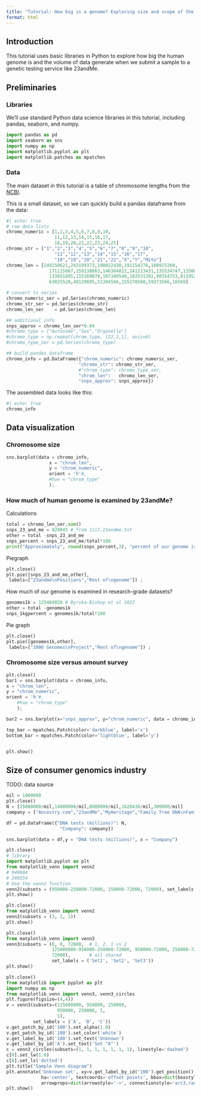```yaml
---
title: "Tutorial: How big is a genome? Exploring size and scope of the human genome in Python"
format: html
---
```


## Introduction 

This tutorial uses basic libraries in Python to explore how big the human genome is and the volume of data generate when we submit a sample to a genetic testing service like 23andMe.

## Preliminaries

### Libraries

We'll use standard Python data science libraries in this tutorial, including pandas, seaborn, and numpy.

```python
import pandas as pd
import seaborn as sns
import numpy as np
import matplotlib.pyplot as plt
import matplotlib.patches as mpatches
```

### Data

The main dataset in this tutorial is a table of chromosome lengths from the [NCBI](https://www.ncbi.nlm.nih.gov/grc/human/data?asm=GRCh37).

This is a small dataset, so we can quickly build a pandas dataframe from the data:
```python
#| echo: true
# raw data lists
chromo_numeric = [1,2,3,4,5,6,7,8,9,10,
                  11,12,13,14,15,16,17,
                  18,19,20,21,22,23,24,25]
chromo_str = ["1","2","3","4","5","6","7","8","9","10",
                  "11","12","13","14","15","16","17",
                  "18","19","20","21","22","X","Y","Mito"]
chromo_len = [249250621,243199373,198022430,191154276,180915260,
                171115067,159138663,146364022,141213431,135534747,135006516,
                133851895,115169878,107349540,102531392,90354753,81195210,78077248,59128983,
                63025520,48129895,51304566,155270560,59373566,16569]

# convert to series
chromo_numeric_ser = pd.Series(chromo_numeric)
chromo_str_ser = pd.Series(chromo_str)
chromo_len_ser    = pd.Series(chromo_len)

## additional info
snps_approx = chromo_len_ser*0.04
#chromo_type = ["Autosome","Sex","Organelle"]
#chromo_type = np.repeat(chrom_type, [22,2,1], axis=0)
#chromo_type_ser = pd.Series(chromo_type)

## build pandas dataframe
chromo_info = pd.DataFrame({"chrom_numeric": chromo_numeric_ser,
                           "chromo_str": chromo_str_ser,
                           #"chrom_type": chromo_type_ser,
                           "chrom_len":   chromo_len_ser,
                           "snps_approx": snps_approx})
```

The assembled data looks like this:
```python
#| echo: true
chromo_info
```


## Data visualization

### Chromosome size

```python
sns.barplot(data = chromo_info,
                x = "chrom_len",
                y = "chrom_numeric",
                orient = 'h'#,
                #hue = "chrom_type"
                );
```

### How much of human genome is examined by 23andMe?


Calculations
```python
total = chromo_len_ser.sum()
snps_23_and_me = 929045 # from 1117.23andme.txt
other = total -snps_23_and_me
snps_percent = snps_23_and_me/total*100
print("Approximately", round(snps_percent,3), "percent of our genome is represented in data from 23andMe")
```


Piegraph
```python
plt.close()
plt.pie([snps_23_and_me,other],
 labels=["23andme\nPositions","Rest of\ngenome"]) ;
```


How much of our genome is examined in research-grade datasets?
```python
genomes1k = 125484020 # Byrska-Bishop et al 2022
other = total -genomes1k
snps_1kgpercent = genomes1k/total*100

```

Pie graph
```python
plt.close()
plt.pie([genomes1k,other],
 labels=["1000 Genomes\nProject","Rest of\ngenome"]) ;
```

### Chromosome size versus amount survey

```python
plt.close()
bar1 = sns.barplot(data = chromo_info,
x = "chrom_len",
y = "chrom_numeric",
orient = 'h'#,
    #hue = "chrom_type"
    );

bar2 = sns.barplot(x="snps_approx", y="chrom_numeric", data = chromo_info,color='lightblue',orient = 'h');

top_bar = mpatches.Patch(color='darkblue', label='x')
bottom_bar = mpatches.Patch(color='lightblue', label='y')


plt.show()
```


## Size of consumer genomics industry

TODO: data source
```python
mil = 1000000
plt.close()
N = [25000000/mil,14000000/mil,8000000/mil,1628438/mil,300000/mil]
company = ["Ancestry.com","23andMe","MyHeritage","Family Tree DNA\nFamily Finder","Living DNA"]

df = pd.DataFrame({"DNA tests (millions)": N,
                    "Company": company})

sns.barplot(data = df,y = "DNA tests (millions)", x = "Company")
```



```python
plt.close()
# library
import matplotlib.pyplot as plt
from matplotlib_venn import venn2
# 949904
# 246554
# Use the venn2 function
venn2(subsets = (950000-250000-72000, 250000-72000, 72000), set_labels = ('23andMe', 'Xing et al. 2010'))
plt.show()
```

```python
plt.close()
from matplotlib_venn import venn2
venn2(subsets = (3, 2, 1))
plt.show()
```

```python
plt.close()
from matplotlib_venn import venn3
venn3(subsets = (0, 0, 72000,  # 1, 2, 1 vs 2
                 125000000-950000-250000-72000, 950000-72000, 250000-72000,  # 3, 3 vs 1, 3 vs 2
                 72000),       # all shared
                 set_labels = ('Set1', 'Set2', 'Set3'))
plt.show()
```


```python
plt.close()
from matplotlib import pyplot as plt
import numpy as np
from matplotlib_venn import venn3, venn3_circles
plt.figure(figsize=(4,4))
v = venn3(subsets=(125000000, 950000, 250000, 
                   950000, 250000, 1, 
                   1), 
          set_labels = ('A', 'B', 'C'))
v.get_patch_by_id('100').set_alpha(1.0)
v.get_patch_by_id('100').set_color('white')
v.get_label_by_id('100').set_text('Unknown')
v.get_label_by_id('A').set_text('Set "A"')
c = venn3_circles(subsets=(1, 1, 1, 1, 1, 1, 1), linestyle='dashed')
c[0].set_lw(1.0)
c[0].set_ls('dotted')
plt.title("Sample Venn diagram")
plt.annotate('Unknown set', xy=v.get_label_by_id('100').get_position() - np.array([0, 0.05]), xytext=(-70,-70),
             ha='center', textcoords='offset points', bbox=dict(boxstyle='round,pad=0.5', fc='gray', alpha=0.1),
             arrowprops=dict(arrowstyle='->', connectionstyle='arc3,rad=0.5',color='gray'))
plt.show()
```


```python

```
